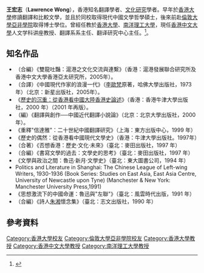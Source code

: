 {{blpsources|time=2015-08-30T13:51:58+00:00}}
'''王宏志'''（'''Lawrence Wong'''），香港知名翻譯學者、[[文化研究|文化研究]]學者。早年於[[香港大學|香港大學]]修讀翻譯和比較文學，並且於同校取得現代中國文學哲學碩士，後來前赴[[倫敦大學亞非學院|倫敦大學亞非學院]]取得博士學位。曾經任教於[[香港大學|香港大學]]、[[南洋理工大學|南洋理工大學]]，現任[[香港中文大學|香港中文大學]]人文学科讲座教授、翻譯系系主任、翻译研究中心主任。<ref>{{Cite web |url=http://printculture.nccu.edu.tw/wordpaper/dr12.pdf |title=王宏志 個人簡歷 |accessdate=2015-08-30 |archive-date=2016-03-04 |archive-url=https://web.archive.org/web/20160304080441/http://printculture.nccu.edu.tw/wordpaper/dr12.pdf |dead-url=no }}</ref>。

==知名作品==
*（合編）《雙龍吐豔：滬港之文化交流與連繫》（香港：滬港發展聯合研究所及香港中文大學香港亞太研究所，2005年）。
*（合譯）《中國現代作家的浪漫一代》（[[李歐梵|李歐梵]]原著，哈佛大學出版社，1973年）（北京：新星出版社，2005年）。
*《[[歷史的沉重：從香港看中國大陸香港史論述|歷史的沉重：從香港看中國大陸香港史論述]]》（香港：香港牛津大學出版社，2000 年）（2001 年再版）。
*（編）《翻譯與創作──中國近代翻譯小說論》（北京：北京大學出版社，2000年）。
*《重釋"信達雅"：二十世紀中國翻譯研究》（上海：東方出版中心，1999 年）
*《歷史的偶然：從香港看中國現代文學史》（香港：牛津大學出版社。1997年）
*（合著）《否想香港：歷史‧文化‧未來》（臺北：麥田出版社，1997 年）
*（合編）《書寫文學的過去：文學史的思考》（臺北：麥田出版社，1997 年）
*《文學與政治之間：魯迅‧新月‧文學史》（臺北：東大圖書公司，1994 年）
*Politics and Literature in Shanghai: The Chinese League of Left-wing Writers, 1930-1936 (Book Series: Studies on East Asia, East Asia Centre, University of Newcastle upon Tyne) (Manchester & New York: Manchester University Press,1991)
*《思想激流下的中國命運：魯迅與"左聯"》（臺北：風雲時代出版，1991 年）
*（合編）《詩人[[朱湘|朱湘]]懷念集》（臺北：志文出版社，1990 年）

==參考資料==
{{reflist}}
{{DEFAULTSORT:Wong, Lawrence}}
[[Category:香港大學校友|Category:香港大學校友]]
[[Category:倫敦大學亞非學院校友|Category:倫敦大學亞非學院校友]]
[[Category:香港大學教授|Category:香港大學教授]]
[[Category:香港中文大學教授|Category:香港中文大學教授]]
[[Category:南洋理工大學教授|Category:南洋理工大學教授]]